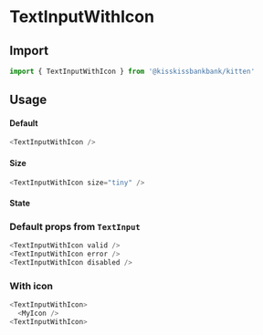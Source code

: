 
<Meta title="Form/TextInputWithIcon" component={TextInputWithIcon} />

# TextInputWithIcon

<Canvas>
  <Story name="Example" story={stories.Default} />
</Canvas>

## Import

```js
import { TextInputWithIcon } from '@kisskissbankbank/kitten'
```

## Usage

#### Default

```js
<TextInputWithIcon />
```

#### Size

```js
<TextInputWithIcon size="tiny" />
```

#### State

### Default props from `TextInput`

```js
<TextInputWithIcon valid />
<TextInputWithIcon error />
<TextInputWithIcon disabled />
```

### With icon

```js
<TextInputWithIcon>
  <MyIcon />
<TextInputWithIcon>
```
